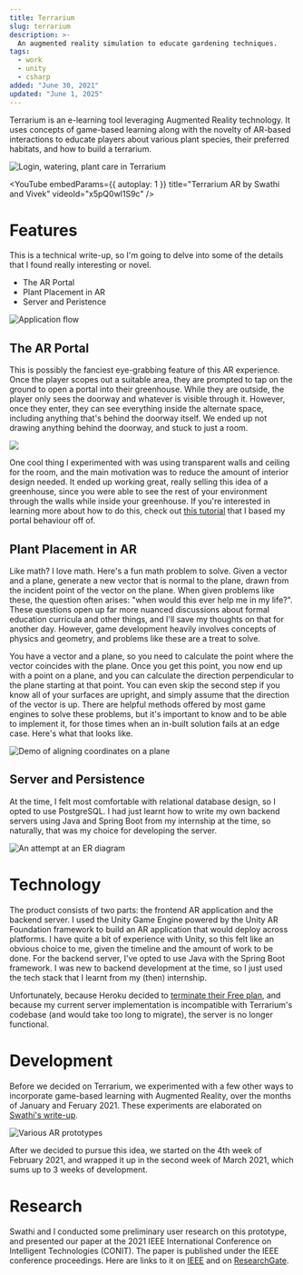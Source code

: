 ---
title: Terrarium
slug: terrarium
description: >-
  An augmented reality simulation to educate gardening techniques.
tags:
  - work
  - unity
  - csharp
added: "June 30, 2021"
updated: "June 1, 2025"
---


Terrarium is an e-learning tool leveraging Augmented Reality technology.
It uses concepts of game-based learning along with the novelty of AR-based interactions to educate players about various plant species, their preferred habitats, and how to build a terrarium.

![Login, watering, plant care in Terrarium](https://tgq565ix1n.ufs.sh/f/ck6yA5hy4GoxXmG2mmEGQvom5pbZYqM3fczd6a7xjLR1Tge8)

<YouTube
  embedParams={{ autoplay: 1 }}
  title="Terrarium AR by Swathi and Vivek"
  videoId="x5pQ0wl1S9c"
/>

# Features

This is a technical write-up, so I'm going to delve into some of the details that I found really interesting or novel.

- The AR Portal
- Plant Placement in AR
- Server and Peristence

![Application flow](https://tgq565ix1n.ufs.sh/f/ck6yA5hy4Gox41IRGQJJMpmRjVxq2OHCIK7irGDec5QX3sh4)

## The AR Portal

This is possibly the fanciest eye-grabbing feature of this AR experience.
Once the player scopes out a suitable area, they are prompted to tap on the ground to open a portal into their greenhouse.
While they are outside, the player only sees the doorway and whatever is visible through it.
However, once they enter, they can see everything inside the alternate space, including anything that's behind the doorway itself.
We ended up not drawing anything behind the doorway, and stuck to just a room.

![](https://tgq565ix1n.ufs.sh/f/ck6yA5hy4GoxauosELkYM3ihGvD1WTbA0f8y6Pa74mSsVwpg)

One cool thing I experimented with was using transparent walls and ceiling for the room, and the main motivation was to reduce the amount of interior design needed.
It ended up working great, really selling this idea of a greenhouse, since you were able to see the rest of your environment through the walls while inside your greenhouse.
If you're interested in learning more about how to do this, check out [this tutorial](https://www.youtube.com/playlist?list=PLKIKuXdn4ZMhwJmPnYI0e7Ixv94ZFPvEP) that I based my portal behaviour off of.

## Plant Placement in AR

Like math? I love math. Here's a fun math problem to solve.
Given a vector and a plane, generate a new vector that is normal to the plane, drawn from the incident point of the vector on the plane.
When given problems like these, the question often arises: "when would this ever help me in my life?".
These questions open up far more nuanced discussions about formal education curricula and other things, and I'll save my thoughts on that for another day.
However, game development heavily involves concepts of physics and geometry, and problems like these are a treat to solve.

You have a vector and a plane, so you need to calculate the point where the vector coincides with the plane.
Once you get this point, you now end up with a point on a plane, and you can calculate the direction perpendicular to the plane starting at that point.
You can even skip the second step if you know all of your surfaces are upright, and simply assume that the direction of the vector is up.
There are helpful methods offered by most game engines to solve these problems, but it's important to know and to be able to implement it, for those times when an in-built solution fails at an edge case.
Here's what that looks like.

![Demo of aligning coordinates on a plane](https://tgq565ix1n.ufs.sh/f/ck6yA5hy4GoxZeEL5NVPX416GnIb0omchus2x5lSNrvOW7gL)

## Server and Persistence

At the time, I felt most comfortable with relational database design, so I opted to use <TechLogo name="postgresql" followColorScheme /> PostgreSQL.
I had just learnt how to write my own backend servers using <TechLogo name="java" followColorScheme /> Java and <TechLogo name="spring" followColorScheme /> Spring Boot from my internship at the time, so naturally, that was my choice for developing the server.

![An attempt at an ER diagram](https://tgq565ix1n.ufs.sh/f/ck6yA5hy4GoxY1U7K11gFBRv2gyCwT9lM4LeOGqHDxEoKfVb)

# Technology

The product consists of two parts: the frontend AR application and the backend server.
I used the Unity Game Engine powered by the Unity AR Foundation framework to build an AR application that would deploy across platforms.
I have quite a bit of experience with <TechLogo name="unity" followColorScheme /> Unity, so this felt like an obvious choice to me, given the timeline and the amount of work to be done.
For the backend server, I've opted to use <TechLogo name="java" followColorScheme /> Java with the <TechLogo name="spring" followColorScheme /> Spring Boot framework. I was new to backend development at the time, so I just used the tech stack that I learnt from my (then) internship.

Unfortunately, because Heroku decided to [terminate their Free plan](https://www.heroku.com/blog/next-chapter), and because my current server implementation is incompatible with Terrarium's codebase (and would take too long to migrate), the server is no longer functional.

# Development

Before we decided on Terrarium, we experimented with a few other ways to incorporate game-based learning with Augmented Reality, over the months of January and Feruary 2021.
These experiments are elaborated on [Swathi's write-up](https://swathibalaji.com/terrarium).

![Various AR prototypes](https://tgq565ix1n.ufs.sh/f/ck6yA5hy4GoxnbWgjgNGk0vhIULfMSglJzOb4cEaFZHeNo39)

After we decided to pursue this idea, we started on the 4th week of February 2021, and wrapped it up in the second week of March 2021, which sums up to 3 weeks of development.

# Research

Swathi and I conducted some preliminary user research on this prototype, and presented our paper at the 2021 IEEE International Conference on Intelligent Technologies (CONIT).
The paper is published under the IEEE conference proceedings.
Here are links to it on [IEEE](http://dx.doi.org/10.1109/CONIT51480.2021.9498304) and on [ResearchGate](https://www.researchgate.net/publication/353697031).
